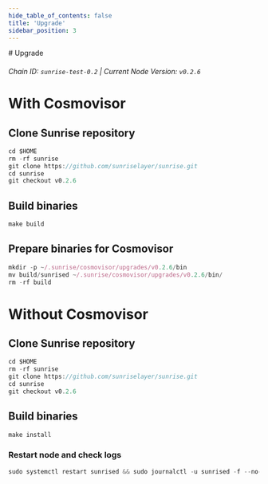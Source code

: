 ```yaml
---
hide_table_of_contents: false
title: 'Upgrade'
sidebar_position: 3
---
```


<div class="h1-with-icon icon-sunrise">
  # Upgrade
</div>

###### Chain ID: `sunrise-test-0.2` | Current Node Version: `v0.2.6`

# With Cosmovisor

## Clone Sunrise repository

```js
cd $HOME
rm -rf sunrise
git clone https://github.com/sunriselayer/sunrise.git
cd sunrise
git checkout v0.2.6
```

## Build binaries

```js
make build
```

## Prepare binaries for Cosmovisor

```js
mkdir -p ~/.sunrise/cosmovisor/upgrades/v0.2.6/bin
mv build/sunrised ~/.sunrise/cosmovisor/upgrades/v0.2.6/bin/
rm -rf build
```

# Without Cosmovisor

## Clone Sunrise repository

```js
cd $HOME
rm -rf sunrise
git clone https://github.com/sunriselayer/sunrise.git
cd sunrise
git checkout v0.2.6
```

## Build binaries

```js
make install
```

### Restart node and check logs

```js
sudo systemctl restart sunrised && sudo journalctl -u sunrised -f --no-hostname -o cat
```
